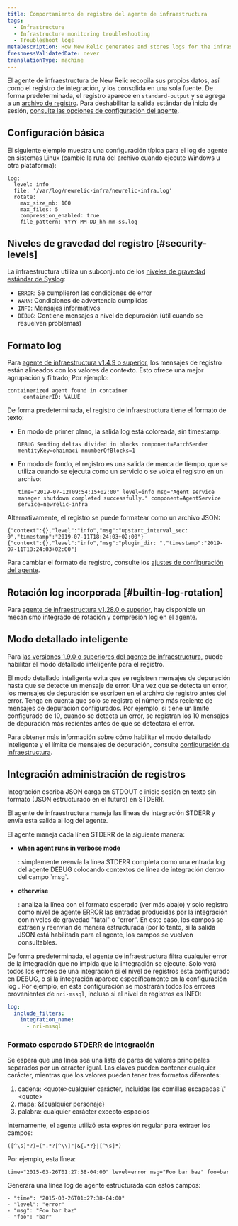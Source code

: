 ```yaml
---
title: Comportamiento de registro del agente de infraestructura
tags:
  - Infrastructure
  - Infrastructure monitoring troubleshooting
  - Troubleshoot logs
metaDescription: How New Relic generates and stores logs for the infrastructure agent.
freshnessValidatedDate: never
translationType: machine
---
```


El agente de infraestructura de New Relic recopila sus propios datos, así como el registro de integración, y los consolida en una sola fuente. De forma predeterminada, el registro aparece en `standard-output` y se agrega a un [archivo de registro](/docs/infrastructure/install-configure-infrastructure/configuration/infrastructure-configuration-settings#log-file). Para deshabilitar la salida estándar de inicio de sesión, [consulte las opciones de configuración del agente](/docs/infrastructure/install-infrastructure-agent/configuration/infrastructure-agent-configuration-settings/#stdout).

## Configuración básica

El siguiente ejemplo muestra una configuración típica para el log de agente en sistemas Linux (cambie la ruta del archivo cuando ejecute Windows u otra plataforma):

```
log:
  level: info
  file: '/var/log/newrelic-infra/newrelic-infra.log'
  rotate:
    max_size_mb: 100
    max_files: 5
    compression_enabled: true
    file_pattern: YYYY-MM-DD_hh-mm-ss.log
```

## Niveles de gravedad del registro [#security-levels]

La infraestructura utiliza un subconjunto de los [niveles de gravedad estándar de Syslog](https://en.wikipedia.org/wiki/Syslog#Severity_level):

* `ERROR`: Se cumplieron las condiciones de error
* `WARN`: Condiciones de advertencia cumplidas
* `INFO`: Mensajes informativos
* `DEBUG`: Contiene mensajes a nivel de depuración (útil cuando se resuelven problemas)

## Formato log

Para [agente de infraestructura v1.4.9 o superior](/docs/release-notes/infrastructure-release-notes/infrastructure-agent-release-notes), los mensajes de registro están alineados con los valores de contexto. Esto ofrece una mejor agrupación y filtrado; Por ejemplo:

```
containerized agent found in container
     containerID: VALUE
```

De forma predeterminada, el registro de infraestructura tiene el formato de texto:

* En modo de primer plano, la salida log está coloreada, sin timestamp:

  ```
  DEBUG Sending deltas divided in blocks component=PatchSender mentityKey=ohaimaci mnumberOfBlocks=1
  ```

* En modo de fondo, el registro es una salida de marca de tiempo, que se utiliza cuando se ejecuta como un servicio o se volca el registro en un archivo:

  ```
  time="2019-07-12T09:54:15+02:00" level=info msg="Agent service manager shutdown completed successfully." component=AgentService service=newrelic-infra
  ```

Alternativamente, el registro se puede formatear como un archivo JSON:

```
{"context":{},"level":"info","msg":"upstart_interval_sec: 0","timestamp":"2019-07-11T18:24:03+02:00"}
{"context":{},"level":"info","msg":"plugin_dir: ","timestamp":"2019-07-11T18:24:03+02:00"}
```

Para cambiar el formato de registro, consulte los [ajustes de configuración del agente](/docs/infrastructure/install-infrastructure-agent/configuration/infrastructure-agent-configuration-settings/#log-format).

## Rotación log incorporada [#builtin-log-rotation]

Para [agente de infraestructura v1.28.0 o superior](/docs/release-notes/infrastructure-release-notes/infrastructure-agent-release-notes), hay disponible un mecanismo integrado de rotación y compresión log en el agente.

## Modo detallado inteligente

Para [las versiones 1.9.0 o superiores del agente de infraestructura](/docs/release-notes/infrastructure-release-notes/infrastructure-agent-release-notes), puede habilitar el modo detallado inteligente para el registro.

El modo detallado inteligente evita que se registren mensajes de depuración hasta que se detecte un mensaje de error. Una vez que se detecta un error, los mensajes de depuración se escriben en el archivo de registro antes del error. Tenga en cuenta que solo se registra el número más reciente de mensajes de depuración configurados. Por ejemplo, si tiene un límite configurado de 10, cuando se detecta un error, se registran los 10 mensajes de depuración más recientes antes de que se detectara el error.

Para obtener más información sobre cómo habilitar el modo detallado inteligente y el límite de mensajes de depuración, consulte [configuración de infraestructura](/docs/infrastructure/install-infrastructure-agent/configuration/infrastructure-agent-configuration-settings/#logging-variables).

## Integración administración de registros

Integración escriba JSON carga en STDOUT e inicie sesión en texto sin formato (JSON estructurado en el futuro) en STDERR.

El agente de infraestructura maneja las líneas de integración STDERR y envía esta salida al log del agente.

El agente maneja cada línea STDERR de la siguiente manera:

* <DoNotTranslate>**when agent runs in verbose mode**</DoNotTranslate>

  : simplemente reenvía la línea STDERR completa como una entrada log del agente DEBUG colocando contextos de línea de integración dentro del campo \`msg\`.

* <DoNotTranslate>**otherwise**</DoNotTranslate>

  : analiza la línea con el formato esperado (ver más abajo) y solo registra como nivel de agente ERROR las entradas producidas por la integración con niveles de gravedad "fatal" o "error". En este caso, los campos se extraen y reenvían de manera estructurada (por lo tanto, si la salida JSON está habilitada para el agente, los campos se vuelven consultables.

De forma predeterminada, el agente de infraestructura filtra cualquier error de la integración que no impida que la integración se ejecute. Solo verá todos los errores de una integración si el nivel de registros está configurado en DEBUG, o si la integración aparece específicamente en la configuración log . Por ejemplo, en esta configuración se mostrarán todos los errores provenientes de `nri-mssql`, incluso si el nivel de registros es INFO:

```YAML
log:
  include_filters:
    integration_name:
      - nri-mssql
```

### Formato esperado STDERR de integración

Se espera que una línea sea una lista de pares de valores principales separados por un carácter igual. Las claves pueden contener cualquier carácter, mientras que los valores pueden tener tres formatos diferentes:

1. cadena: &lt;quote>cualquier carácter, incluidas las comillas escapadas \\"&lt;quote>
2. mapa: &&#x7B;cualquier personaje}
3. palabra: cualquier carácter excepto espacios

Internamente, el agente utilizó esta expresión regular para extraer los campos:

```
([^\s]*?)=(".*?[^\\]"|&{.*?}|[^\s]*)
```

Por ejemplo, esta línea:

```
time="2015-03-26T01:27:38-04:00" level=error msg="Foo bar baz" foo=bar
```

Generará una línea log de agente estructurada con estos campos:

```
- "time": "2015-03-26T01:27:38-04:00"
- "level": "error"
- "msg": "Foo bar baz"
- "foo": "bar"
```